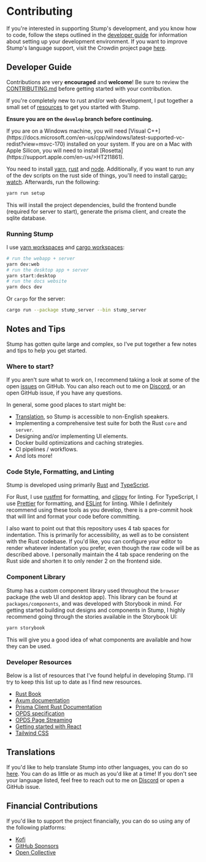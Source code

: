 
# Contributing

If you're interested in supporting Stump's development, and you know how to code, follow the steps outlined in the [developer guide](#developer-guide) for information about setting up your development environment. If you want to improve Stump's language support, visit the Crowdin project page [here](https://crowdin.com/project/stump).

## Developer Guide

Contributions are very **encouraged** and **welcome**! Be sure to review the [CONTRIBUTING.md](https://github.com/stumpapp/stump/blob/main/.github/CONTRIBUTING.md) before getting started with your contribution.

If you're completely new to rust and/or web development, I put together a small set of [resources](#developer-resources) to get you started with Stump.

**Ensure you are on the `develop` branch before continuing.**

<Callout emoji="🪟">
	If you are on a Windows machine, you will need [Visual
	C++](https://docs.microsoft.com/en-us/cpp/windows/latest-supported-vc-redist?view=msvc-170)
	installed on your system.
</Callout>

<Callout emoji="🍎">
	If you are on a Mac with Apple Silicon, you will need to install
	[Rosetta](https://support.apple.com/en-us/>HT211861).
</Callout>

You need to install [yarn](https://yarnpkg.com), [rust](https://www.rust-lang.org/tools/install) and [node](https://nodejs.org/en/download/). Additionally, if you want to run any of the dev scripts on the rust side of things, you'll need to install [cargo-watch](https://crates.io/crates/cargo-watch). Afterwards, run the following:

```bash
yarn run setup
```

This will install the project dependencies, build the frontend bundle (required for server to start), generate the prisma client, and create the sqlite database.

### Running Stump

I use [yarn workspaces](https://yarnpkg.com/features/workspaces) and [cargo workspaces](https://doc.rust-lang.org/cargo/reference/workspaces.html):

```bash
# run the webapp + server
yarn dev:web
# run the desktop app + server
yarn start:desktop
# run the docs website
yarn docs dev
```

Or `cargo` for the server:

```bash
cargo run --package stump_server --bin stump_server
```

## Notes and Tips

Stump has gotten quite large and complex, so I've put together a few notes and tips to help you get started.

### Where to start?

If you aren't sure what to work on, I recommend taking a look at some of the open [issues](https://github.com/stumpapp/stump/issues) on GitHub. You can also reach out to me on [Discord](https://discord.gg/63Ybb7J3as), or an open GitHub issue, if you have any questions.

In general, some good places to start might be:

- [Translation](https://crowdin.com/project/stump), so Stump is accessible to non-English speakers.
- Implementing a comprehensive test suite for both the Rust `core` and `server`.
- Designing and/or implementing UI elements.
- Docker build optimizations and caching strategies.
- CI pipelines / workflows.
- And lots more!

### Code Style, Formatting, and Linting

Stump is developed using primarily [Rust](https://www.rust-lang.org/) and [TypeScript](https://www.typescriptlang.org/).

For Rust, I use [rustfmt](https://github.com/rust-lang/rustfmt) for formatting, and [clippy](https://github.com/rust-lang/clippy) for linting. For TypeScript, I use [Prettier](https://prettier.io/) for formatting, and [ESLint](https://eslint.org/) for linting. While I definitely recommend using these tools as you develop, there is a pre-commit hook that will lint and format your code before committing.

I also want to point out that this repository uses 4 tab spaces for indentation. This is primarily for accessibility, as well as to be consistent with the Rust codebase. If you'd like, you can configure your editor to render whatever indentation you prefer, even though the raw code will be as described above. I personally maintain the 4 tab space rendering on the Rust side and shorten it to only render 2 on the frontend side.

### Component Library

Stump has a custom component library used throughout the `browser` package (the web UI and desktop app). This library can be found at `packages/components`, and was developed with Storybook in mind. For getting started building out designs and components in Stump, I highly recommend going through the stories available in the Storybook UI:

```bash
yarn storybook
```

This will give you a good idea of what components are available and how they can be used.

### Developer Resources

Below is a list of resources that I've found helpful in developing Stump. I'll try to keep this list up to date as I find new resources.

- [Rust Book](https://doc.rust-lang.org/book/)
- [Axum documentation](https://docs.rs/axum/latest/axum/)
- [Prisma Client Rust Documentation](https://prisma.brendonovich.dev/introduction)
- [OPDS specification](https://specs.opds.io/)
- [OPDS Page Streaming](https://vaemendis.net/opds-pse/#:~:text=The%20OPDS%20Page%20Streaming%20Extension,having%20to%20download%20it%20completely.)
- [Getting started with React](https://reactjs.org/docs/getting-started.html)
- [Tailwind CSS](https://tailwindcss.com/)

## Translations

If you'd like to help translate Stump into other languages, you can do so [here](https://crowdin.com/project/stump). You can do as little or as much as you'd like at a time! If you don't see your language listed, feel free to reach out to me on [Discord](https://discord.gg/63Ybb7J3as) or open a GitHub issue.

## Financial Contributions

If you'd like to support the project financially, you can do so using any of the following platforms:

- [Kofi](https://ko-fi.com/aaronleop)
- [GitHub Sponsors](https://github.com/sponsors/aaronleopold)
- [Open Collective](https://opencollective.com/stump)
